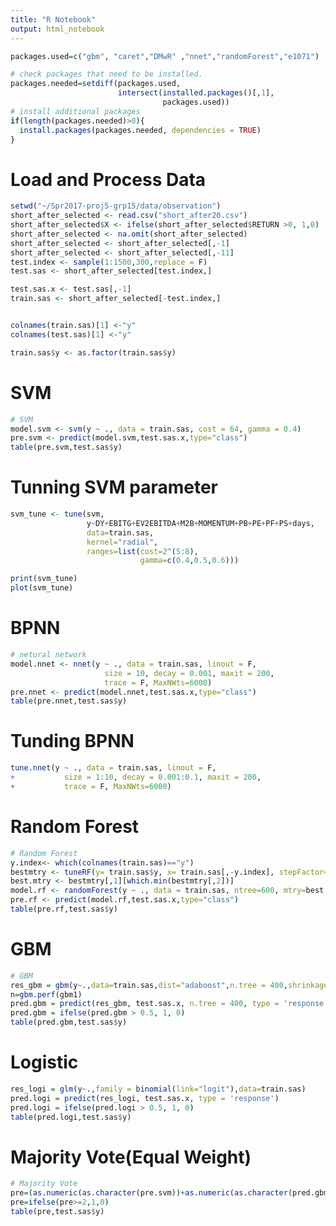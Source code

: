 ```yaml
---
title: "R Notebook"
output: html_notebook
---
```


 
```r
packages.used=c("gbm", "caret","DMwR" ,"nnet","randomForest","e1071")

# check packages that need to be installed.
packages.needed=setdiff(packages.used, 
                        intersect(installed.packages()[,1], 
                                  packages.used))
# install additional packages
if(length(packages.needed)>0){
  install.packages(packages.needed, dependencies = TRUE)
}
```

# Load and Process Data 
```r
setwd("~/Spr2017-proj5-grp15/data/observation")
short_after_selected <- read.csv("short_after20.csv")
short_after_selected$X <- ifelse(short_after_selected$RETURN >0, 1,0)
short_after_selected <- na.omit(short_after_selected)
short_after_selected <- short_after_selected[,-1]
short_after_selected <- short_after_selected[,-11]
test.index <- sample(1:1500,300,replace = F)
test.sas <- short_after_selected[test.index,]

test.sas.x <- test.sas[,-1]
train.sas <- short_after_selected[-test.index,]


colnames(train.sas)[1] <-"y"
colnames(test.sas)[1] <-"y"

train.sas$y <- as.factor(train.sas$y)
```

# SVM
```r
# SVM
model.svm <- svm(y ~ ., data = train.sas, cost = 64, gamma = 0.4)
pre.svm <- predict(model.svm,test.sas.x,type="class")
table(pre.svm,test.sas$y)
```

# Tunning SVM parameter 
```r
svm_tune <- tune(svm, 
                 y~DY+EBITG+EV2EBITDA+M2B+MOMENTUM+PB+PE+PF+PS+days,
                 data=train.sas,
                 kernel="radial", 
                 ranges=list(cost=2^(5:8), 
                             gamma=c(0.4,0.5,0.6)))

print(svm_tune)
plot(svm_tune)
```

# BPNN
```r
# netural network
model.nnet <- nnet(y ~ ., data = train.sas, linout = F,
                     size = 10, decay = 0.001, maxit = 200,
                     trace = F, MaxNWts=6000)
pre.nnet <- predict(model.nnet,test.sas.x,type="class")
table(pre.nnet,test.sas$y)

```

# Tunding BPNN
```r
tune.nnet(y ~ ., data = train.sas, linout = F,
+           size = 1:10, decay = 0.001:0.1, maxit = 200,
+           trace = F, MaxNWts=6000)
```

# Random Forest 
```r
# Random Forest 
y.index<- which(colnames(train.sas)=="y")
bestmtry <- tuneRF(y= train.sas$y, x= train.sas[,-y.index], stepFactor=1.5, improve=1e-5, ntree=600)
best.mtry <- bestmtry[,1][which.min(bestmtry[,2])]
model.rf <- randomForest(y ~ ., data = train.sas, ntree=600, mtry=best.mtry, importance=T)
pre.rf <- predict(model.rf,test.sas.x,type="class")
table(pre.rf,test.sas$y)
```

# GBM
```r
# GBM
res_gbm = gbm(y~.,data=train.sas,dist="adaboost",n.tree = 400,shrinkage=0.1)
n=gbm.perf(gbm1)
pred.gbm = predict(res_gbm, test.sas.x, n.tree = 400, type = 'response')
pred.gbm = ifelse(pred.gbm > 0.5, 1, 0)
table(pred.gbm,test.sas$y)

```

# Logistic
```r
res_logi = glm(y~.,family = binomial(link="logit"),data=train.sas)
pred.logi = predict(res_logi, test.sas.x, type = 'response')
pred.logi = ifelse(pred.logi > 0.5, 1, 0)
table(pred.logi,test.sas$y)

```



# Majority Vote(Equal Weight)
```r
# Majority Vote
pre=(as.numeric(as.character(pre.svm))+as.numeric(as.character(pred.gbm))+as.numeric(as.character(pre.rf)))
pre=ifelse(pre>=2,1,0)
table(pre,test.sas$y)

```


